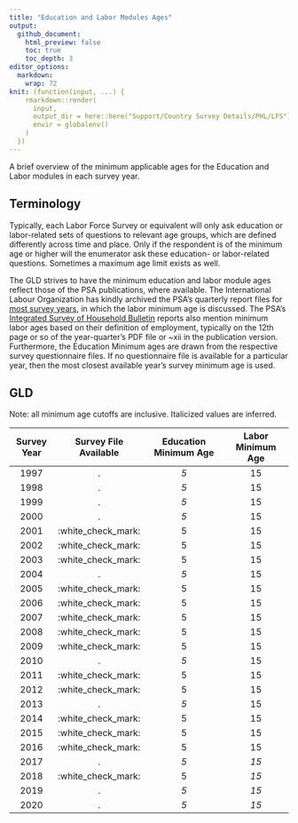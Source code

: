 ```yaml
---
title: "Education and Labor Modules Ages"
output: 
  github_document:
    html_preview: false
    toc: true
    toc_depth: 3
editor_options: 
  markdown: 
    wrap: 72
knit: (function(input, ...) {
    rmarkdown::render(
      input,
      output_dir = here::here("Support/Country Survey Details/PHL/LFS"),
      envir = globalenv()
    )
  })
---
```


A brief overview of the minimum applicable ages for the Education and
Labor modules in each survey year.

## Terminology

Typically, each Labor Force Survey or equivalent will only ask education
or labor-related sets of questions to relevant age groups, which are
defined differently across time and place. Only if the respondent is of
the minimum age or higher will the enumerator ask these education- or
labor-related questions. Sometimes a maximum age limit exists as well.

The GLD strives to have the minimum education and labor module ages
reflect those of the PSA publications, where available. The
International Labour Organization has kindly archived the PSA's
quarterly report files for [most survey
years](https://www.ilo.org/surveyLib/index.php/catalog/LFS#_r=&collection=&country=171&dtype=&from=1975&page=1&ps=30&sid=&sk=&sort_by=nation&sort_order=&to=2019&topic=&view=s&vk=),
in which the labor minimum age is discussed. The PSA's [Integrated
Survey of Household
Bulletin](https://psa.gov.ph/content/integrated-survey-households-ish-bulletin)
reports also mention minimum labor ages based on their definition of
employment, typically on the 12th page or so of the year-quarter's PDF
file or \~xii in the publication version. Furthermore, the Education
Minimum ages are drawn from the respective survey questionnaire files.
If no questionnaire file is available for a particular year, then the
most closest available year's survey minimum age is used.

## GLD

Note: all minimum age cutoffs are inclusive. Italicized values are
inferred.

| Survey Year | Survey File Available | Education Minimum Age | Labor Minimum Age |
|:-----------:|:---------------------:|:---------------------:|:-----------------:|
|    1997     |           .           |          *5*          |        15         |
|    1998     |           .           |          *5*          |        15         |
|    1999     |           .           |          *5*          |        15         |
|    2000     |           .           |          *5*          |        15         |
|    2001     |  :white_check_mark:   |           5           |        15         |
|    2002     |  :white_check_mark:   |           5           |        15         |
|    2003     |  :white_check_mark:   |           5           |        15         |
|    2004     |           .           |          *5*          |        15         |
|    2005     |  :white_check_mark:   |           5           |        15         |
|    2006     |  :white_check_mark:   |           5           |        15         |
|    2007     |  :white_check_mark:   |           5           |        15         |
|    2008     |  :white_check_mark:   |           5           |        15         |
|    2009     |  :white_check_mark:   |           5           |        15         |
|    2010     |           .           |          *5*          |        15         |
|    2011     |  :white_check_mark:   |           5           |        15         |
|    2012     |  :white_check_mark:   |           5           |        15         |
|    2013     |           .           |          *5*          |        15         |
|    2014     |  :white_check_mark:   |           5           |        15         |
|    2015     |  :white_check_mark:   |           5           |        15         |
|    2016     |  :white_check_mark:   |           5           |        15         |
|    2017     |           .           |          *5*          |       *15*        |
|    2018     |  :white_check_mark:   |           5           |       *15*        |
|    2019     |           .           |          *5*          |       *15*        |
|    2020     |           .           |          *5*          |       *15*        |
